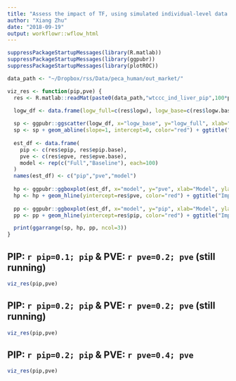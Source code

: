 ```yaml
---
title: "Assess the impact of TF, using simulated individual-level data based on WTCCC & Liver-specific network"
author: "Xiang Zhu"
date: "2018-09-19"
output: workflowr::wflow_html
---
```


```r
suppressPackageStartupMessages(library(R.matlab))
suppressPackageStartupMessages(library(ggpubr))
suppressPackageStartupMessages(library(plotROC))

data_path <- "~/Dropbox/rss/Data/peca_human/out_market/"
```

```r
viz_res <- function(pip,pve) {
  res <- R.matlab::readMat(paste0(data_path,"wtccc_ind_liver_pip",100*pip,"pve",100*pve,"_seed644_assess_tf.mat"))
  
  logw_df <- data.frame(logw_full=c(res$logw), logw_base=c(res$logw.base))

  sp <- ggpubr::ggscatter(logw_df, x="logw_base", y="logw_full", xlab="Marginal likelihood of baseline model", ylab="Marginal likelihood of full model")
  sp <- sp + geom_abline(slope=1, intercept=0, color="red") + ggtitle("Impact of TF on marginal likelihood")
  
  est_df <- data.frame(
    pip <- c(res$epip, res$epip.base),
    pve <- c(res$epve, res$epve.base),
    model <- rep(c("Full","Baseline"), each=100)
  )
  names(est_df) <- c("pip","pve","model")
  
  hp <- ggpubr::ggboxplot(est_df, x="model", y="pve", xlab="Model", ylab="Estimated PVE") 
  hp <- hp + geom_hline(yintercept=res$pve, color="red") + ggtitle("Impact of TF on PVE")
  
  pp <- ggpubr::ggboxplot(est_df, x="model", y="pip", xlab="Model", ylab="Estimated PIP") 
  pp <- pp + geom_hline(yintercept=res$pip, color="red") + ggtitle("Impact of TF on PIP")

  print(ggarrange(sp, hp, pp, ncol=3))
}
```

## PIP: `r pip=0.1; pip` & PVE: `r pve=0.2; pve` (still running)

```r
viz_res(pip,pve)
```

## PIP: `r pip=0.2; pip` & PVE: `r pve=0.2; pve` (still running)

```r
viz_res(pip,pve)
```

## PIP: `r pip=0.2; pip` & PVE: `r pve=0.4; pve`

```r
viz_res(pip,pve)
```

